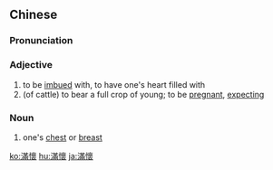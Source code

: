 {{also|满怀}}
==Chinese==
{{zh-forms|s=满怀}}

===Pronunciation===
{{zh-pron
|m=mǎnhuái
|c=mun5 waai4
|h=pfs=mân-fài
|cat=a,n
}}

===Adjective===
{{zh-adj}}

# to be [[imbued]] with, to have one's heart filled with
# (of cattle) to bear a full crop of young; to be [[pregnant]], [[expecting]]

===Noun===
{{zh-noun}}

# one's [[chest]] or [[breast]]

[[ko:滿懷]]
[[hu:滿懷]]
[[ja:滿懷]]